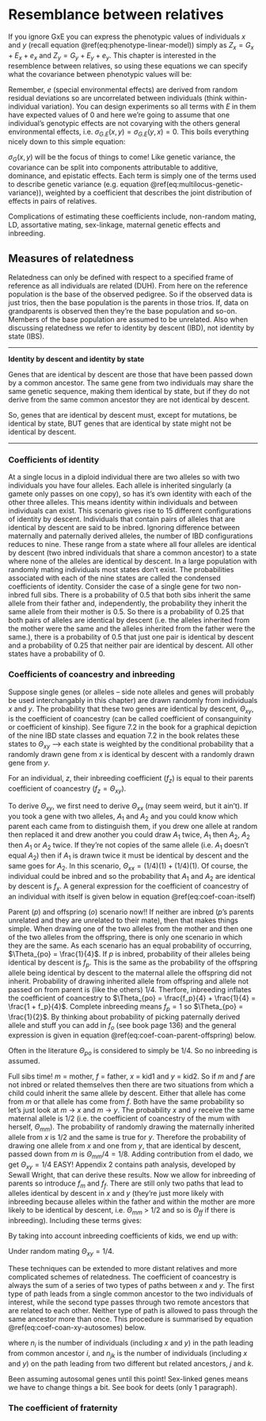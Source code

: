 # Resemblance between relatives 

If you ignore GxE you can express the phenotypic values of individuals $x$ and $y$ (recall equation \@ref(eq:phenotype-linear-model)) simply as $Z_x = G_x + E_x + e_x$ and $Z_y = G_y + E_y + e_y$. This chapter is interested in the resemblence between relatives, so using these equations we can specify what the covariance between phenotypic values will be:

\begin{equation}
\begin{split}
  \sigma_z(x, y) &= \sigma[(G_x + E_x + e_x), (G_y + E_y + e_y)] \\
  &= \sigma_G(x, y) + \sigma_{G.E}(x, y) + \sigma_{G.E}(y, x) + \sigma_{E}(x, y)
\end{split}
(\#eq:phenotypic-covariance-no-gxe)
\end{equation}

Remember, $e$ (special environmental effects) are derived from random residual deviations so are uncorrelated between individuals (think within-individual variation). You can design experiments so all terms with $E$ in them have expected values of 0 and here we're going to assume that one individual's genotypic effects are not covarying with the others general environmental effects, i.e. $\sigma_{G.E}(x, y) = \sigma_{G.E}(y, x) = 0$. This boils everything nicely down to this simple equation:

\begin{equation}
  \sigma_z(x, y) = \sigma_G(x, y) + \sigma_{E}(x, y)
  (\#eq:phenotypic-covariance-no-gxe-simple)
\end{equation}

$\sigma_G(x, y)$ will be the focus of things to come! Like genetic variance, the covariance can be split into components attributable to additive, dominance, and epistatic effects. Each term is simply one of the terms used to describe genetic variance (e.g. equation \@ref(eq:multilocus-genetic-variance)), weighted by a coefficient that describes the joint distribution of effects in pairs of relatives. 

Complications of estimating these coefficients include, non-random mating, LD, assortative mating, sex-linkage, maternal genetic effects and inbreeding.

## Measures of relatedness

Relatedness can only be defined with respect to a specified frame of reference as all individuals are related (DUH). From here on the reference population is the base of the observed pedigree. So if the observed data is just trios, then the base population is the parents in those trios. If, data on grandparents is observed then they're the base population and so-on. Members of the base population are assumed to be unrelated. Also when discussing relatedness we refer to identity by descent (IBD), not identity by state (IBS).

***
__Identity by descent and identity by state__

Genes that are identical by descent are those that have been passed down by a common ancestor. The same gene from two individuals may share the same genetic sequence, making them identical by state, but if they do not derive from the same common ancestor they are not identical by descent. 

So, genes that are identical by descent must, except for mutations, be identical by state, BUT genes that are identical by state might not be identical by descent.

***

### Coefficients of identity

At a single locus in a diploid individual there are two alleles so with two individuals you have four alleles. Each allele is inherited singularly (a gamete only passes on one copy), so has it's own identity with each of the other three alleles. This means identity within individuals and between individuals can exist. This scenario gives rise to 15 different configurations of identity by descent. Individuals that contain pairs of alleles that are identical by descent are said to be inbred. Ignoring difference between maternally and paternally derived alleles, the number of IBD configurations reduces to nine. These range from a state where all four alleles are identical by descent (two inbred individuals that share a common ancestor) to a state where none of the alleles are identical by descent. In a large population with randomly mating individuals most states don't exist. The probabilities associated with each of the nine states are called the condensed coefficients of identity. Consider the case of a single gene for two non-inbred full sibs. There is a probability of 0.5 that both sibs inherit the same allele from their father and, independently, the probability they inherit the same allele from their mother is 0.5. So there is a probability of 0.25 that both pairs of alleles are identical by descent (i.e. the alleles inherited from the mother were the same and the alleles inherited from the father were the same.), there is a probability of 0.5 that just one pair is identical by descent and a probability of 0.25 that neither pair are identical by descent. All other states have a probability of 0.

### Coefficients of coancestry and inbreeding

Suppose single genes (or alleles -- side note alleles and genes will probably be used interchangably in this chapter) are drawn randomly from individuals $x$ and $y$. The probability that these two genes are identical by descent, $\Theta_{xy}$, is the coefficient of coancestry (can be called coefficient of consanguinity or coefficient of kinship). See figure 7.2 in the book for a graphical depiction of the nine IBD state classes and equation 7.2 in the book relates these states to $\Theta_{xy}$ --> each state is weighted by the conditional probability that a randomly drawn gene from $x$ is identical by descent with a randomly drawn gene from $y$.

For an individual, $z$, their inbreeding coefficient ($f_z$) is equal to their parents coefficient of coancestry ($f_z = \Theta_{xy}$). 

To derive $\Theta_{xy}$, we first need to derive $\Theta_{xx}$ (may seem weird, but it ain't). If you took a gene with two alleles, $A_1$ and $A_2$ and you could know which parent each came from to distinguish them, if you drew one allele at random then replaced it and drew another you could draw $A_1$ twice, $A_1$ then $A_2$, $A_2$ then $A_1$ or $A_2$ twice. If they're not copies of the same allele (i.e. $A_1$ doesn't equal $A_2$) then if $A_1$ is drawn twice it must be identical by descent and the same goes for $A_2$. In this scenario, $\Theta_{xx} = (1/4)(1) + (1/4)(1)$. Of course, the individual could be inbred and so the probability that $A_1$ and $A_2$ are identical by descent is $f_x$. A general expression for the coefficient of coancestry of an individual with itself is given below in equation \@ref(eq:coef-coan-itself)

\begin{equation}
  \Theta_{xx} = \frac{1}{4}(1 + f_x + f_x + 1) = \frac{1}{2}(1 + f_x)
  (\#eq:coef-coan-itself)
\end{equation}

Parent ($p$) and offspring ($o$) scenario now!! If neither are inbred ($p$'s parents unrelated and they are unrelated to their mate), then that makes things simple. When drawing one of the two alleles from the mother and then one of the two alleles from the offspring, there is only one scenario in which they are the same. As each scenario has an equal probability of occurring, $\Theta_{po} = \frac{1}{4}$. If $p$ is inbred, probability of their alleles being identical by descent is $f_p$. This is the same as the probability of the offspring allele being identical by descent to the maternal allele the offspring did not inherit. Probability of drawing inherited allele from offspring and allele not passed on from parent is (like the others) 1/4. Therfore, inbreeding inflates the coefficient of coancestry to $\Theta_{po} = \frac{f_p}{4} + \frac{1}{4} = \frac{1 + f_p}{4}$. Complete inbreeding means $f_p = 1$ so $\Theta_{po} = \frac{1}{2}$. By thinking about probability of picking paternally derived allele and stuff you can add in $f_o$ (see book page 136) and the general expression is given in equation \@ref(eq:coef-coan-parent-offspring) below.

\begin{equation}
  \Theta_{po} = \frac{1}{4}(1 + f_p + 2f_o)
  (\#eq:coef-coan-parent-offspring)
\end{equation}

Often in the literature $\Theta_{po}$ is considered to simply be 1/4. So no inbreeding is assumed.

Full sibs time! $m$ = mother, $f$ = father, $x$ = kid1 and $y$ = kid2. So if $m$ and $f$ are not inbred or related themselves then there are two situations from which a child could inherit the same allele by descent. Either that allele has come from $m$ or that allele has come from $f$. Both have the same probability so let's just look at $m$ -> $x$ and $m$ -> $y$. The probability $x$ and $y$ receive the same maternal allele is 1/2 (i.e. the coefficient of coancestry of the mum with herself, $\Theta_{mm}$). The probability of randomly drawing the maternally inherited allele from $x$ is 1/2 and the same is true for $y$. Therefore the probability of drawing one allele from $x$ and one from $y$, that are identical by descent, passed down from $m$ is $\Theta_{mm}/4 = 1/8$. Adding contribution from el dado, we get $\Theta_{xy} = 1/4$ EASY! Appendix 2 contains path analysis, developed by Sewall Wright, that can derive these results. Now we allow for inbreeding of parents so introduce $f_m$ and $f_f$. There are still only two paths that lead to alleles identical by descent in $x$ and $y$ (they're just more likely with inbreeding because alleles within the father and within the mother are more likely to be identical by descent, i.e. $\Theta_{mm}$ > 1/2 and so is $\Theta_{ff}$ if there is inbreeding). Including these terms gives:

\begin{equation}
  \Theta_{xy} = \frac{1}{4}(\Theta_{mm} + \Theta_{ff}) = \frac{1}{4}(\frac{1 + f_m}{2} + \frac{1 + f_f}{2}) = \frac{1}{8}(2 + f_m + f_f) \notag
\end{equation}

By taking into account inbreeding coefficients of kids, we end up with:

\begin{equation}
  \Theta_{xy} = \frac{1}{8}(2 + f_m + f_f + 4\Theta_{mf}) \notag
  (\#eq:coef-coan-full-sibs)
\end{equation}

Under random mating $\Theta_{xy} = 1/4$.

These techniques can be extended to more distant relatives and more complicated schemes of relatedness. The coefficient of coancestry is always the sum of a series of two types of paths between $x$ and $y$. The first type of path leads from a single common ancestor to the two individuals of interest, while the second type passes through two remote ancestors that are related to each other. Neither type of path is allowed to pass through the same ancestor more than once. This procedure is summarised by equation \@ref(eq:coef-coan-xy-autosomes) below.

\begin{equation}
  \Theta_{xy} = \sum_{i}\Theta_{ii}(\frac{1}{2})^{n_i - 1} + \sum_{j}\sum_{j \ne k}\Theta_{jk}(\frac{1}{2})^{n_{jk} - 2}
  (\#eq:coef-coan-xy-autosomes)
\end{equation}

where $n_i$ is the number of individuals (including $x$ and $y$) in the path leading from common ancestor $i$, and $n_{jk}$ is the number of individuals (including $x$ and $y$) on the path leading from two different but related ancestors, $j$ and $k$.

Been assuming autosomal genes until this point! Sex-linked genes means we have to change things a bit. See book for deets (only 1 paragraph).

### The coefficient of fraternity



